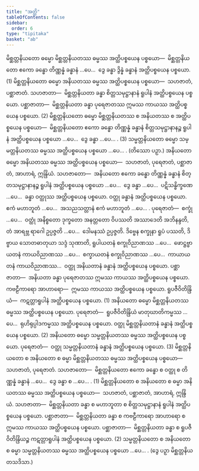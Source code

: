 ```yaml
---
title: "အတ္ထိ"
tableOfContents: false
sidebar:
  order: 6
type: "tipitaka"
basket: "ab"
---
```



<DynamicBreadcrumb />

<Division number="56">

<Paragraph number="2398">
မိစ္ဆတ္တနိယတော ဓမ္မော မိစ္ဆတ္တနိယတဿ ဓမ္မဿ အတ္ထိပစ္စယေန ပစ္စယော—  မိစ္ဆတ္တနိယတော ဧကော ခန္ဓော တိဏ္ဏန္နံ ခန္ဓာနံ …ပေ…  ဒွေ ခန္ဓာ ဒွိန္နံ ခန္ဓာနံ အတ္ထိပစ္စယေန ပစ္စယော. (1)
</Paragraph>

<Paragraph number="2399">
မိစ္ဆတ္တနိယတော ဓမ္မော အနိယတဿ ဓမ္မဿ အတ္ထိပစ္စယေန ပစ္စယော—  သဟဇာတံ, ပစ္ဆာဇာတံ. <Emphasis>သဟဇာတာ</Emphasis>—  မိစ္ဆတ္တနိယတာ ခန္ဓာ စိတ္တသမုဋ္ဌာနာနံ ရူပါနံ အတ္ထိပစ္စယေန ပစ္စယော. <Emphasis>ပစ္ဆာဇာတာ</Emphasis>—  မိစ္ဆတ္တနိယတာ ခန္ဓာ ပုရေဇာတဿ ဣမဿ ကာယဿ အတ္ထိပစ္စယေန ပစ္စယော. (2)
</Paragraph>

<Paragraph number="2400">
မိစ္ဆတ္တနိယတော ဓမ္မော မိစ္ဆတ္တနိယတဿ စ အနိယတဿ စ အတ္ထိပစ္စယေန ပစ္စယော—  မိစ္ဆတ္တနိယတော ဧကော ခန္ဓော တိဏ္ဏန္နံ ခန္ဓာနံ စိတ္တသမုဋ္ဌာနာနဉ္စ ရူပါနံ အတ္ထိပစ္စယေန ပစ္စယော …ပေ…  ဒွေ ခန္ဓာ …ပေ… . (3)
</Paragraph>

<Paragraph number="2401">
သမ္မတ္တနိယတော ဓမ္မော သမ္မတ္တနိယတဿ ဓမ္မဿ အတ္ထိပစ္စယေန ပစ္စယော …ပေ… . (တိဿော ပဉှာ.)
</Paragraph>

<Paragraph number="2402">
အနိယတော ဓမ္မော အနိယတဿ ဓမ္မဿ အတ္ထိပစ္စယေန ပစ္စယော—  သဟဇာတံ, ပုရေဇာတံ, ပစ္ဆာဇာတံ, အာဟာရံ, ဣန္ဒြိယံ. <Emphasis>သဟဇာတော</Emphasis>—  အနိယတော ဧကော ခန္ဓော တိဏ္ဏန္နံ ခန္ဓာနံ စိတ္တသမုဋ္ဌာနာနဉ္စ ရူပါနံ အတ္ထိပစ္စယေန ပစ္စယော …ပေ…  ဒွေ ခန္ဓာ …ပေ…  ပဋိသန္ဓိက္ခဏေ …ပေ…  ခန္ဓာ ဝတ္ထုဿ အတ္ထိပစ္စယေန ပစ္စယော. ဝတ္ထု ခန္ဓာနံ အတ္ထိပစ္စယေန ပစ္စယော. ဧကံ မဟာဘူတံ …ပေ…  အသညသတ္တာနံ ဧကံ မဟာဘူတံ …ပေ… . <Emphasis>ပုရေဇာတံ</Emphasis>—  စက္ခုံ …ပေ…  ဝတ္ထုံ အနိစ္စတော ဒုက္ခတော အနတ္တတော ဝိပဿတိ အဿာဒေတိ အဘိနန္ဒတိ, တံ အာရဗ္ဘ ရာဂေါ ဥပ္ပဇ္ဇတိ …ပေ…  ဒေါမနဿံ ဥပ္ပဇ္ဇတိ. ဒိဗ္ဗေန စက္ခုနာ ရူပံ ပဿတိ, ဒိဗ္ဗာယ သောတဓာတုယာ သဒ္ဒံ သုဏာတိ, ရူပါယတနံ စက္ခုဝိညာဏဿ …ပေ…  ဖောဋ္ဌဗ္ဗာယတနံ ကာယဝိညာဏဿ …ပေ…  စက္ခာယတနံ စက္ခုဝိညာဏဿ …ပေ…  ကာယာယတနံ ကာယဝိညာဏဿ…  ဝတ္ထု အနိယတာနံ ခန္ဓာနံ အတ္ထိပစ္စယေန ပစ္စယော. <Emphasis>ပစ္ဆာဇာတာ</Emphasis>—  အနိယတာ ခန္ဓာ ပုရေဇာတဿ ဣမဿ ကာယဿ အတ္ထိပစ္စယေန ပစ္စယော. <Emphasis>ကဗဠီကာရော အာဟာရော</Emphasis>—  ဣမဿ ကာယဿ အတ္ထိပစ္စယေန ပစ္စယော. <Emphasis>ရူပဇီဝိတိန္ဒြိယံ</Emphasis>—  ကဋတ္တာရူပါနံ အတ္ထိပစ္စယေန ပစ္စယော. (1)
</Paragraph>

<Paragraph number="2403">
အနိယတော ဓမ္မော မိစ္ဆတ္တနိယတဿ ဓမ္မဿ အတ္ထိပစ္စယေန ပစ္စယော. <Emphasis>ပုရေဇာတံ</Emphasis>—  ရူပဇီဝိတိန္ဒြိယံ မာတုဃာတိကမ္မဿ …ပေ…  ရုဟိရုပ္ပါဒကမ္မဿ အတ္ထိပစ္စယေန ပစ္စယော. ဝတ္ထု မိစ္ဆတ္တနိယတာနံ ခန္ဓာနံ အတ္ထိပစ္စယေန ပစ္စယော. (2)
</Paragraph>

<Paragraph number="2404">
အနိယတော ဓမ္မော သမ္မတ္တနိယတဿ ဓမ္မဿ အတ္ထိပစ္စယေန ပစ္စယော. <Emphasis>ပုရေဇာတံ</Emphasis>—  ဝတ္ထု သမ္မတ္တနိယတာနံ ခန္ဓာနံ အတ္ထိပစ္စယေန ပစ္စယော. (3)
</Paragraph>

</Division>
<Division number="57">

<Paragraph number="2405">
မိစ္ဆတ္တနိယတော စ အနိယတော စ ဓမ္မာ မိစ္ဆတ္တနိယတဿ ဓမ္မဿ အတ္ထိပစ္စယေန ပစ္စယော—  သဟဇာတံ, ပုရေဇာတံ. <Emphasis>သဟဇာတော</Emphasis>—  မိစ္ဆတ္တနိယတော ဧကော ခန္ဓော စ ဝတ္ထု စ တိဏ္ဏန္နံ ခန္ဓာနံ …ပေ…  ဒွေ ခန္ဓာ စ …ပေ… . (1)
</Paragraph>

<Paragraph number="2406">
မိစ္ဆတ္တနိယတော စ အနိယတော စ ဓမ္မာ အနိယတဿ ဓမ္မဿ အတ္ထိပစ္စယေန ပစ္စယော—  သဟဇာတံ, ပစ္ဆာဇာတံ, အာဟာရံ, ဣန္ဒြိယံ. <Emphasis>သဟဇာတာ</Emphasis>—  မိစ္ဆတ္တနိယတာ ခန္ဓာ စ မဟာဘူတာ စ စိတ္တသမုဋ္ဌာနာနံ ရူပါနံ အတ္ထိပစ္စယေန ပစ္စယော. <Emphasis>ပစ္ဆာဇာတာ</Emphasis>—  မိစ္ဆတ္တနိယတာ ခန္ဓာ စ ကဗဠီကာရော အာဟာရော စ ဣမဿ ကာယဿ အတ္ထိပစ္စယေန ပစ္စယော. <Emphasis>ပစ္ဆာဇာတာ</Emphasis>—  မိစ္ဆတ္တနိယတာ ခန္ဓာ စ ရူပဇီဝိတိန္ဒြိယဉ္စ ကဋတ္တာရူပါနံ အတ္ထိပစ္စယေန ပစ္စယော. (2)
</Paragraph>

<Paragraph number="2407">
သမ္မတ္တနိယတော စ အနိယတော စ ဓမ္မာ သမ္မတ္တနိယတဿ ဓမ္မဿ အတ္ထိပစ္စယေန ပစ္စယော …ပေ… . (ဒွေ ပဉှာ မိစ္ဆတ္တနိယတသဒိသာ.)
</Paragraph>
</Division>